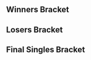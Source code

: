 {{DISPLAYTITLE:Get On My Level 2017: ''Melee'' Singles Bracket}}{{SetGame|melee}}
{{GOML 2017 Melee Tabs|This=4}}
==Winners Bracket==
{{16DEWBracketA2
|tourneylink=Get On My Level/2017/Melee
|tourneyname=Get On My Level 2017
|column-width=200
<!-- Ro16 -->
|r1m1p1=Hungrybox |r1m1p1flag=us |r1m1p1score=3
|r1m1p2=Ryan Ford |r1m1p2flag=ca |r1m1p2score=1
|r1m1win=1
|r1m1p1char1=puff |r1m1p2char1=fox |r1m1p1stock1=3 |r1m1p2stock1=0 |r1m1win1=1 |r1m1stage1=Fountain of Dreams
|r1m1p1char2=puff |r1m1p2char2=fox |r1m1p1stock2=3 |r1m1p2stock2=0 |r1m1win2=1 |r1m1stage2=Final Destination
|r1m1p1char3=puff |r1m1p2char3=fox |r1m1p1stock3=0 |r1m1p2stock3=2 |r1m1win3=2 |r1m1stage3=Final Destination
|r1m1p1char4=puff |r1m1p2char4=fox |r1m1p1stock4=2 |r1m1p2stock4=0 |r1m1win4=1 |r1m1stage4=Dream Land
|r1m1date=July 30, 2017
|r1m1details={{BracketMatchDetails|reddit=|comment=|vod=https://youtu.be/Nm0KFg1pmkY}}


|r1m2p1=Ice |r1m2p1flag=de |r1m2p1score=1
|r1m2p2=HugS |r1m2p2flag=us |r1m2p2score=3
|r1m2win=2
|r1m2p1char1=fox |r1m2p2char1=samus |r1m2p1stock1=0 |r1m2p2stock1=1 |r1m2win1=2 |r1m2stage1=Battlefield
|r1m2p1char2=fox |r1m2p2char2=samus |r1m2p1stock2=1 |r1m2p2stock2=0 |r1m2win2=1 |r1m2stage2=Pokémon Stadium
|r1m2p1char3=fox |r1m2p2char3=samus |r1m2p1stock3=0 |r1m2p2stock3=1 |r1m2win3=2 |r1m2stage3=Fountain of Dreams
|r1m2p1char4=fox |r1m2p2char4=samus |r1m2p1stock4=0 |r1m2p2stock4=1 |r1m2win4=2 |r1m2stage4=Yoshi's Story
|r1m2date=July 30, 2017
|r1m2details={{BracketMatchDetails|reddit=|comment=|vod=https://youtu.be/yaSlaRBgOYE}}

|r1m3p1=Westballz |r1m3p1flag=us |r1m3p1score=3
|r1m3p2=Abate |r1m3p2flag=us |r1m3p2score=1
|r1m3win=1
|r1m3p1char1=falco |r1m3p2char1=luigi |r1m3p1stock1=0 |r1m3p2stock1=1 |r1m3win1=2 |r1m3stage1=Battlefield
|r1m3p1char2=falco |r1m3p2char2=luigi |r1m3p1stock2=2 |r1m3p2stock2=0 |r1m3win2=1 |r1m3stage2=Yoshi's Story
|r1m3p1char3=falco |r1m3p2char3=luigi |r1m3p1stock3=3 |r1m3p2stock3=0 |r1m3win3=1 |r1m3stage3=Fountain of Dreams
|r1m3p1char4=falco |r1m3p2char4=luigi |r1m3p1stock4=2 |r1m3p2stock4=0 |r1m3win4=1 |r1m3stage4=Dream Land
|r1m3date=July 30, 2017
|r1m3details={{BracketMatchDetails|reddit=|comment=|vod=}}

|r1m4p1=Shroomed |r1m4p1flag=us |r1m4p1score=3
|r1m4p2=Hax |r1m4p2flag=us |r1m4p2score=0
|r1m4win=1
|r1m4p1char1=sheik |r1m4p2char1=fox |r1m4p1stock1=2 |r1m4p2stock1=0 |r1m4win1=1 |r1m4stage1=Battlefield
|r1m4p1char2=sheik |r1m4p2char2=fox |r1m4p1stock2=1|r1m4p2stock2=0 |r1m4win2=1 |r1m4stage2=Battlefield
|r1m4p1char3=sheik |r1m4p2char3=fox |r1m4p1stock3=3 |r1m4p2stock3=0 |r1m4win3=1 |r1m4stage3=Battlefield
|r1m4date=July 30, 2017
|r1m4details={{BracketMatchDetails|reddit=|comment=|vod=}}

|r1m5p1=Leffen |r1m5p1flag=se |r1m5p1score=3
|r1m5p2=MacD |r1m5p2flag=us |r1m5p2score=0
|r1m5win=1
|r1m5p1char1=fox |r1m5p2char1=peach |r1m5p1stock1=1 |r1m5p2stock1=0 |r1m5win1=1 |r1m5stage1=Battlefield
|r1m5p1char2=fox |r1m5p2char2=peach |r1m5p1stock2=2 |r1m5p2stock2=0 |r1m5win2=1 |r1m5stage2=Fountain of Dreams
|r1m5p1char3=fox |r1m5p2char3=peach |r1m5p1stock3=1 |r1m5p2stock3=0 |r1m5win3=1 |r1m5stage3=Final Destination
|r1m5date=July 30, 2017
|r1m5details={{BracketMatchDetails|reddit=|comment=|vod=https://www.youtube.com/watch?v=ZKKRrnLESRg}}

|r1m6p1=n0ne |r1m6p1flag=ni |r1m6p1score=3
|r1m6p2=Mafia |r1m6p2flag=us |r1m6p2score=1
|r1m6win=1
|r1m6p1char1=cf |r1m6p2char1=peach |r1m6p1stock1=2 |r1m6p2stock1=0 |r1m6win1=1 |r1m6stage1=Battlefield
|r1m6p1char2=cf |r1m6p2char2=peach |r1m6p1stock2=0 |r1m6p2stock2=1 |r1m6win2=2 |r1m6stage2=Fountain of Dreams
|r1m6p1char3=cf |r1m6p2char3=peach |r1m6p1stock3=2 |r1m6p2stock3=0 |r1m6win3=1 |r1m6stage3=Pokémon Stadium
|r1m6p1char4=cf |r1m6p2char4=peach |r1m6p1stock4=1 |r1m6p2stock4=0 |r1m6win4=1 |r1m6stage4=Battlefield
|r1m6date=July 30, 2017
|r1m6details={{BracketMatchDetails|reddit=|comment=|vod=https://www.youtube.com/watch?v=ZF8-6fzXrW4}}

|r1m7p1=SFAT |r1m7p1flag=us |r1m7p1score=3
|r1m7p2=Zain |r1m7p2flag=us |r1m7p2score=2
|r1m7win=1
|r1m7p1char1=fox |r1m7p2char1=marth |r1m7p1stock1=0 |r1m7p2stock1=1 |r1m7win1=2 |r1m7stage1=Final Destination
|r1m7p1char2=fox |r1m7p2char2=marth |r1m7p1stock2=1 |r1m7p2stock2=0 |r1m7win2=1 |r1m7stage2=Dream Land
|r1m7p1char3=fox |r1m7p2char3=marth |r1m7p1stock3=0 |r1m7p2stock3=1 |r1m7win3=2 |r1m7stage3=Fountain of Dreams
|r1m7p1char4=fox |r1m7p2char4=marth |r1m7p1stock4=2 |r1m7p2stock4=0 |r1m7win4=1 |r1m7stage4=Pokémon Stadium
|r1m7p1char5=fox |r1m7p2char5=marth |r1m7p1stock5=2 |r1m7p2stock5=0 |r1m7win5=1 |r1m7stage5=Battlefield
|r1m7date=July 30, 2017
|r1m7details={{BracketMatchDetails|reddit=|comment=|vod=https://youtu.be/TvO4sHuZG8o}}

|r1m8p1=Duck |r1m8p1flag=us |r1m8p1score=3
|r1m8p2=MikeHaze |r1m8p2flag=us |r1m8p2score=0
|r1m8win=1
|r1m8p1char1=samus |r1m8p2char1=fox |r1m8p1stock1=1 |r1m8p2stock1=0 |r1m8win1=1 |r1m8stage1=Battlefield
|r1m8p1char2=samus |r1m8p2char2=fox |r1m8p1stock2=1 |r1m8p2stock2=0 |r1m8win2=1 |r1m8stage2=Pokémon Stadium
|r1m8p1char3=samus |r1m8p2char3=fox |r1m8p1stock3=2 |r1m8p2stock3=0 |r1m8win3=1 |r1m8stage3=Pokémon Stadium
|r1m8date=July 30, 2017
|r1m8details={{BracketMatchDetails|reddit=|comment=|vod=https://youtu.be/dM-l1VzmFlo}}

<!-- QUARTERFINALS -->
|r2m1p1=Hungrybox|r2m1p1flag=us |r2m1p1score=3
|r2m1p2=HugS |r2m1p2flag=us |r2m1p2score=1
|r2m1win=1
|r2m1p1char1=puff |r2m1p2char1=samus |r2m1p1stock1=1 |r2m1p2stock1=0 |r2m1win1=1 |r2m1stage1=Dream Land
|r2m1p1char2=puff |r2m1p2char2=samus |r2m1p1stock2=0 |r2m1p2stock2=1 |r2m1win2=2 |r2m1stage2=Yoshi's Story
|r2m1p1char3=puff |r2m1p2char3=samus |r2m1p1stock3=2 |r2m1p2stock3=0 |r2m1win3=1 |r2m1stage3=Final Destination
|r2m1p1char4=puff |r2m1p2char4=samus |r2m1p1stock4=2 |r2m1p2stock4=0 |r2m1win4=1 |r2m1stage4=Pokémon Stadium
|r2m1date=July 30, 2017
|r2m1details={{BracketMatchDetails|reddit=|comment=|vod=}}

|r2m2p1=Westballz |r2m2p1flag=us |r2m2p1score=3
|r2m2p2=Shroomed |r2m2p2flag=us |r2m2p2score=2
|r2m2win=1
|r2m2p1char1=Falco |r2m2p2char1=sheik |r2m2p1stock1=1 |r2m2p2stock1=0 |r2m2win1=1 |r2m2stage1=Battlefield
|r2m2p1char2=falco |r2m2p2char2=sheik |r2m2p1stock2=0 |r2m2p2stock2=2 |r2m2win2=2 |r2m2stage2=Dream Land
|r2m2p1char3=falco |r2m2p2char3=sheik |r2m2p1stock3=2 |r2m2p2stock3=0 |r2m2win3=1 |r2m2stage3=Yoshi's Story
|r2m2p1char4=falco |r2m2p2char4=sheik |r2m2p1stock4=0 |r2m2p2stock4=1 |r2m2win4=2 |r2m2stage4=Battlefield
|r2m2p1char5=falco |r2m2p2char5=sheik |r2m2p1stock5=2 |r2m2p2stock5=0 |r2m2win5=1 |r2m2stage5=Pokémon Stadium
|r2m2date=July 30, 2017
|r2m2details={{BracketMatchDetails|reddit=|comment=|vod=https://www.youtube.com/watch?v=Bk4mzWtI1t4}}

|r2m3p1=Leffen |r2m3p1flag=se |r2m3p1score=3
|r2m3p2=n0ne |r2m3p2flag=ni |r2m3p2score=1
|r2m3win=1
|r2m3p1char1=fox |r2m3p2char1=cf |r2m3p1stock1=1 |r2m3p2stock1=0 |r2m3win1=1 |r2m3stage1=Fountain of Dreams
|r2m3p1char2=fox |r2m3p2char2=cf |r2m3p1stock2=2 |r2m3p2stock2=0 |r2m3win2=1 |r2m3stage2=Battlefield
|r2m3p1char3=fox |r2m3p2char3=cf |r2m3p1stock3=0 |r2m3p2stock3=1 |r2m3win3=2 |r2m3stage3=Battlefield
|r2m3p1char4=fox |r2m3p2char4=cf |r2m3p1stock4=2 |r2m3p2stock4=0 |r2m3win4=1 |r2m3stage4=Final Destination
|r2m3date=July 30, 2017
|r2m3details={{BracketMatchDetails|reddit=|comment=|vod=https://www.youtube.com/watch?v=zrlNZyMf8ME}}

|r2m4p1=SFAT |r2m4p1flag=us |r2m4p1score=3
|r2m4p2=Duck |r2m4p2flag=us |r2m4p2score=1
|r2m4win=1
|r2m4p1char1=fox |r2m4p2char1=samus |r2m4p1stock1=1 |r2m4p2stock1=0 |r2m4win1=1 |r2m4stage1=Battlefield
|r2m4p1char2=fox |r2m4p2char2=samus |r2m4p1stock2=2 |r2m4p2stock2=0 |r2m4win2=1 |r2m4stage2=Fountain of Dreams
|r2m4p1char3=fox |r2m4p2char3=samus |r2m4p1stock3=0 |r2m4p2stock3=1 |r2m4win3=2 |r2m4stage3=Fountain of Dreams
|r2m4p1char4=fox |r2m4p2char4=samus |r2m4p1stock4=1 |r2m4p2stock4=0 |r2m4win4=1 |r2m4stage4=Yoshi's Story
|r2m4date=July 30, 2017
|r2m4details={{BracketMatchDetails|reddit=|comment=|vod=https://www.youtube.com/watch?v=_ptw26zjGF0}}

<!-- SEMIFINALS -->
|r3m1p1=Hungrybox |r3m1p1flag=us |r3m1p1score=3
|r3m1p2=Westballz |r3m1p2flag=us |r3m1p2score=0
|r3m1win=1
|r3m1p1char1=puff |r3m1p2char1=falco |r3m1p1stock1=2 |r3m1p2stock1=0 |r3m1win1=1 |r3m1stage1=Dream Land
|r3m1p1char2=puff |r3m1p2char2=falco |r3m1p1stock2=2 |r3m1p2stock2=0 |r3m1win2=1 |r3m1stage2=Yoshi's Story
|r3m1p1char3=puff |r3m1p2char3=fox |r3m1p1stock3=2 |r3m1p2stock3=0 |r3m1win3=1 |r3m1stage3=Pokémon Stadium
|r3m1date=July 30, 2017
|r3m1details={{BracketMatchDetails|reddit=|comment=|vod=https://www.youtube.com/watch?v=-KVIrob_6LE}}

|r3m2p1=Leffen |r3m2p1flag=se |r3m2p1score=3
|r3m2p2=SFAT |r3m2p2flag=us |r3m2p2score=0
|r3m2win=1
|r3m2p1char1=fox |r3m2p2char1=fox |r3m2p1stock1=2 |r3m2p2stock1=0 |r3m2win1=1 |r3m2stage1=Battlefield
|r3m2p1char2=fox |r3m2p2char2=fox |r3m2p1stock2=2 |r3m2p2stock2=0 |r3m2win2=1 |r3m2stage2=Final Destination
|r3m2p1char3=fox |r3m2p2char3=fox |r3m2p1stock3=4 |r3m2p2stock3=0 |r3m2win3=1 |r3m2stage3=Final Destination
|r3m2date=July 30, 2017
|r3m2details={{BracketMatchDetails|reddit=|comment=|vod=https://www.youtube.com/watch?v=hlzQJPNL980}}
}}

==Losers Bracket==
{{32DELBracketSmwA
|tourneylink=Get On My Level/2017/Melee
|tourneyname=Get On My Level 2017
|l1placement=25-32
|l2placement=17-24
|l3placement=13-16
|l4placement=9-12
|l5placement=7-8
|l6placement=5-6

|l1m1p1=Legend |l1m1p1flag=ca |l1m1p1score=0 |l1m1win=2
|l1m1p2=Bladewise |l1m1p2flag=us |l1m1p2score=3
|l1m2p1=Ginger |l1m2p1flag=us |l1m2p1score=3 |l1m2win=1
|l1m2p2=Kage |l1m2p2flag=ca |l1m2p2score=1
|l1m3p1=Vanitas |l1m3p1flag=ca |l1m3p1score=0 |l1m3win=2
|l1m3p2=KirbyKaze |l1m3p2flag=ca |l1m3p2score=3
|l1m4p1=Vro |l1m4p1flag=us |l1m4p1score=0 |l1m4win=2
|l1m4p2=Crush |l1m4p2flag=us |l1m4p2score=3
|l1m5p1=Heartstrings |l1m5p1flag=us |l1m5p1score=0 |l1m5win=2
|l1m5p2=Nintendude |l1m5p2flag=us |l1m5p2score=3
|l1m6p1=MattDotZeb|l1m6p1flag=us |l1m6p1score=0 |l1m6win=2
|l1m6p2=The Moon |l1m6p2flag=us |l1m6p2score=3
|l1m7p1=Trulliam |l1m7p1flag=ca |l1m7p1score=3 |l1m7win=1
|l1m7p2=Prince Abu |l1m7p2flag=us |l1m7p2score=1
|l1m8p1=Lunar Dusk |l1m8p1flag=ca |l1m8p1score=0 |l1m8win=2
|l1m8p2=DJ Nintendo |l1m8p2flag=us |l1m8p2score=3

|l2m1p1=MikeHaze |l2m1p1flag=us |l2m1p1score=3 |l2m1win=1
|l2m1p2=Bladewise |l2m1p2flag=us |l2m1p2score=1
|l2m2p1=Zain |l2m2p1flag=us |l2m2p1score=3 |l2m2win=1
|l2m2p2=Ginger |l2m2p2flag=us |l2m2p2score=1
|l2m3p1=Mafia |l2m3p1flag=us |l2m3p1score=1 |l2m3win=2
|l2m3p2=KirbyKaze |l2m3p2flag=ca |l2m3p2score=3
|l2m4p1=MacD |l2m4p1flag=us |l2m4p1score=0 |l2m4win=2
|l2m4p2=Crush |l2m4p2flag=us |l2m4p2score=3
|l2m5p1=Hax |l2m5p1flag=us |l2m5p1score=0 |l2m5win=2
|l2m5p2=Nintendude |l2m5p2flag=us |l2m5p2score=3
|l2m6p1=Abate |l2m6p1flag=us |l2m6p1score=1 |l2m6win=2
|l2m6p2=The Moon |l2m6p2flag=us |l2m6p2score=3

|l2m7p1=Ice |l2m7p1flag=de |l2m7p1score=3 |l2m7win=1
|l2m7p2=Trulliam |l2m7p2flag=ca |l2m7p2score=2
|l2m7p1char1=fox |l2m7p2char1=falco |l2m7p1stock1=0 |l2m7p2stock1= |l2m7win1=2 |l2m7stage1=Unknown
|l2m7p1char2=fox |l2m7p2char2=falco |l2m7p1stock2=0 |l2m7p2stock2=3 |l2m7win2=2 |l2m7stage2=Dream Land
|l2m7p1char3=fox |l2m7p2char3=falco |l2m7p1stock3=2 |l2m7p2stock3=0 |l2m7win3=1 |l2m7stage3=Dream Land
|l2m7p1char4=fox |l2m7p2char4=falco |l2m7p1stock4=2 |l2m7p2stock4=0 |l2m7win4=1 |l2m7stage4=Fountain of Dreams
|l2m7p1char5=fox |l2m7p2char5=falco |l2m7p1stock5=1 |l2m7p2stock5=0 |l2m7win5=1 |l2m7stage5=Pokémon Stadium
|l2m7date=
|l2m7details={{BracketMatchDetails|reddit=|comment=|vod=https://youtu.be/YtWffAWHbcY}}

|l2m8p1=Ryan Ford |l2m8p1flag= ca|l2m8p1score=3 |l2m8win=1
|l2m8p2=DJ Nintendo |l2m8p2flag=us |l2m8p2score=2

|l3m1p1=MikeHaze |l3m1p1flag=us |l3m1p1score=1
|l3m1p2=Zain |l3m1p2flag=us |l3m1p2score=3
|l3m1win=2
|l3m1p1char1=fox |l3m1p2char1=marth |l3m1p1stock1=1 |l3m1p2stock1=0 |l3m1win1=1 |l3m1stage1=Battlefield
|l3m1p1char2=fox |l3m1p2char2=marth |l3m1p1stock2=0 |l3m1p2stock2=1 |l3m1win2=2 |l3m1stage2=Final Destination
|l3m1p1char3=fox |l3m1p2char3=marth |l3m1p1stock3=0 |l3m1p2stock3=1 |l3m1win3=2 |l3m1stage3=Dream Land
|l3m1p1char4=fox |l3m1p2char4=marth |l3m1p1stock4= 0|l3m1p2stock4=2 |l3m1win4=2 |l3m1stage4=Dream Land
|l3m1date=July 30, 2017
|l3m1details={{BracketMatchDetails|reddit=|comment=|vod=https://youtu.be/PSA20UYR700}}

|l3m2p1=KirbyKaze |l3m2p1flag=ca |l3m2p1score=3
|l3m2p2=Crush |l3m2p2flag=us |l3m2p2score=2
|l3m2win=1
|l3m2p1char1=sheik |l3m2p2char1=fox |l3m2p1stock1=1 |l3m2p2stock1=0 |l3m2win1=1 |l3m2stage1=Battlefield
|l3m2p1char2=sheik |l3m2p2char2=fox |l3m2p1stock2=0 |l3m2p2stock2=2 |l3m2win2=2 |l3m2stage2=Pokémon Stadium
|l3m2p1char3=sheik |l3m2p2char3=fox |l3m2p1stock3=2 |l3m2p2stock3=0 |l3m2win3=1 |l3m2stage3=Yoshi's Story
|l3m2p1char4=sheik |l3m2p2char4=fox |l3m2p1stock4=0 |l3m2p2stock4=1 |l3m2win4=2 |l3m2stage4=Final Destination
|l3m2p1char5=sheik |l3m2p2char5=fox |l3m2p1stock5=1 |l3m2p2stock5=0 |l3m2win5=1 |l3m2stage5=Fountain of Dreams
|l3m2date=July 30, 2017
|l3m2details={{BracketMatchDetails|reddit=|comment=|vod=https://youtu.be/84gGz_YTsCk}}

|l3m3p1=Nintendude |l3m3p1flag=us |l3m3p1score= 1
|l3m3p2=The Moon |l3m3p2flag=us |l3m3p2score=3
|l3m3win=2
|l3m3p1char1=ic |l3m3p2char1=marth |l3m3p1stock1=0 |l3m3p2stock1=3 |l3m3win1=2 |l3m3stage1=Battlefield
|l3m3p1char2=ic |l3m3p2char2=marth |l3m3p1stock2=0 |l3m3p2stock2=2 |l3m3win2=2 |l3m3stage2=Final Destination
|l3m3p1char3=ic |l3m3p2char3=marth |l3m3p1stock3=2 |l3m3p2stock3=0 |l3m3win3=1 |l3m3stage3=Dream Land
|l3m3p1char4=ic |l3m3p2char4=marth |l3m3p1stock4=0 |l3m3p2stock4=2 |l3m3win4=2 |l3m3stage4=Yoshi's Story
|l3m3date=July 30, 2017
|l3m3details={{BracketMatchDetails|reddit=|comment=|vod=https://www.youtube.com/watch?v=NS1aKzxBnSU}}

|l3m4p1=Ice |l3m4p1flag=de |l3m4p1score=2 
|l3m4p2=Ryan Ford |l3m4p2flag=ca |l3m4p2score=3
|l3m4win=2
|l3m4p1char1=fox |l3m4p2char1=fox |l3m4p1stock1=0 |l3m4p2stock1=2 |l3m4win1=2 |l3m4stage1=Dream Land
|l3m4p1char2=fox |l3m4p2char2=fox |l3m4p1stock2=2 |l3m4p2stock2=0 |l3m4win2=1 |l3m4stage2=Battlefield
|l3m4p1char3=fox |l3m4p2char3=fox |l3m4p1stock3=1 |l3m4p2stock3=0 |l3m4win3=1 |l3m4stage3=Fountain of Dreams
|l3m4p1char4=fox |l3m4p2char4=fox |l3m4p1stock4=0 |l3m4p2stock4=2 |l3m4win4=2 |l3m4stage4=Fountain of Dreams
|l3m4p1char5=fox |l3m4p2char5=fox |l3m4p1stock5=0 |l3m4p2stock5=1 |l3m4win5=2 |l3m4stage5=Dream Land
|l3m4date=July 30, 2017
|l3m4details={{BracketMatchDetails|reddit=|comment=|vod=https://youtu.be/JDj6Z_dypKU}}

|l4m1p1=Shroomed |l4m1p1flag=us |l4m1p1score=3 
|l4m1p2=Zain |l4m1p2flag=us |l4m1p2score=0
|l4m1win=1
|l4m1p1char1=sheik |l4m1p2char1=marth |l4m1p1stock1=2 |l4m1p2stock1=0 |l4m1win1=1 |l4m1stage1=Battlefield
|l4m1p1char2=sheik |l4m1p2char2=marth |l4m1p1stock2=2 |l4m1p2stock2=0 |l4m1win2=1 |l4m1stage2=Yoshi's Story
|l4m1p1char3=sheik |l4m1p2char3=marth |l4m1p1stock3=1 |l4m1p2stock3=0 |l4m1win3=1 |l4m1stage3=Yoshi's Story
|l4m1date=July 30, 2017
|l4m1details={{BracketMatchDetails|reddit=|comment=|vod=https://www.youtube.com/watch?v=fQPiJG4VFNQ}}

|l4m2p1=HugS |l4m2p1flag=us |l4m2p1score=0
|l4m2p2=KirbyKaze |l4m2p2flag=ca |l4m2p2score=3
|l4m2win=2
|l4m2p1char1=samus |l4m2p2char1=sheik |l4m2p1stock1=0 |l4m2p2stock1=2 |l4m2win1=2 |l4m2stage1=Yoshi's Story
|l4m2p1char2=samus |l4m2p2char2=sheik |l4m2p1stock2=0 |l4m2p2stock2=1 |l4m2win2=2 |l4m2stage2=Fountain of Dreams
|l4m2p1char3=samus |l4m2p2char3=sheik |l4m2p1stock3=0 |l4m2p2stock3=1 |l4m2win3=2 |l4m2stage3=Fountain of Dreams
|l4m2date=July 30, 2017
|l4m2details={{BracketMatchDetails|reddit=|comment=|vod=https://www.youtube.com/watch?v=LSJGxFvENTA}}

|l4m3p1=Duck |l4m3p1flag=us |l4m3p1score=1
|l4m3p2=The Moon  |l4m3p2flag=us |l4m3p2score=3
|l4m3win=2
|l4m3p1char1=samus |l4m3p2char1=marth |l4m3p1stock1=0 |l4m3p2stock1=2 |l4m3win1=2 |l4m3stage1=Battlefield
|l4m3p1char2=samus |l4m3p2char2=marth |l4m3p1stock2=1 |l4m3p2stock2=0 |l4m3win2=1 |l4m3stage2=Dream Land
|l4m3p1char3=samus |l4m3p2char3=marth |l4m3p1stock3=0 |l4m3p2stock3=1 |l4m3win3=2 |l4m3stage3=Pokémon Stadium
|l4m3p1char4=samus |l4m3p2char4=marth |l4m3p1stock4=0 |l4m3p2stock4=2 |l4m3win4=2 |l4m3stage4=Fountain of Dreams
|l4m3date=July 30, 2017
|l4m3details={{BracketMatchDetails|reddit=|comment=|vod=https://www.youtube.com/watch?v=Jicgpz_cFWc}}

|l4m4p1=n0ne |l4m4p1flag=ni |l4m4p1score=3
|l4m4p2=Ryan Ford |l4m4p2flag=ca |l4m4p2score=0
|l4m4win=1
|l4m4p1char1=cf |l4m4p2char1=fox |l4m4p1stock1=3 |l4m4p2stock1=0 |l4m4win1=1 |l4m4stage1=Battlefield
|l4m4p1char2=cf |l4m4p2char2=fox |l4m4p1stock2=1 |l4m4p2stock2=0 |l4m4win2=1 |l4m4stage2=Final Destination
|l4m4p1char3=cf |l4m4p2char3=fox |l4m4p1stock3=1 |l4m4p2stock3=0 |l4m4win3=1 |l4m4stage3=Final Destination
|l4m4date=July 30, 2017
|l4m4details={{BracketMatchDetails|reddit=|comment=|vod=https://www.youtube.com/watch?v=mAbikHwmEbk}}

|l5m1p1=Shroomed |l5m1p1flag=us |l5m1p1score=2
|l5m1p2=KirbyKaze |l5m1p2flag=ca |l5m1p2score=3
|l5m1win=2
|l5m1p1char1=marth |l5m1p2char1=sheik |l5m1p1stock1=0 |l5m1p2stock1=1 |l5m1win1=2 |l5m1stage1=Battlefield
|l5m1p1char2=marth |l5m1p2char2=sheik |l5m1p1stock2=2 |l5m1p2stock2=0 |l5m1win2=1 |l5m1stage2=Battlefield
|l5m1p1char3=marth |l5m1p2char3=sheik |l5m1p1stock3=0 |l5m1p2stock3=2 |l5m1win3=2 |l5m1stage3=Final Destination
|l5m1p1char4=marth |l5m1p2char4=sheik |l5m1p1stock4=3 |l5m1p2stock4=0 |l5m1win4=1 |l5m1stage4=Pokémon Stadium
|l5m1p1char5=marth |l5m1p2char5=sheik |l5m1p1stock5=0 |l5m1p2stock5=1 |l5m1win5=2 |l5m1stage5=Dream Land
|l5m1date=July 30, 2017
|l5m1details={{BracketMatchDetails|reddit=|comment=|vod=https://www.youtube.com/watch?v=XT3PhfIckrE}}

|l5m2p1=The Moon |l5m2p1flag=us |l5m2p1score=3
|l5m2p2=n0ne |l5m2p2flag=ni |l5m2p2score=0
|l5m2win=1
|l5m2p1char1=marth |l5m2p2char1=cf |l5m2p1stock1=1 |l5m2p2stock1=0 |l5m2win1=1 |l5m2stage1=Battlefield
|l5m2p1char2=marth |l5m2p2char2=cf |l5m2p1stock2=2 |l5m2p2stock2=0 |l5m2win2=1 |l5m2stage2=Dream Land
|l5m2p1char3=marth |l5m2p2char3=cf |l5m2p1stock3=3 |l5m2p2stock3=0 |l5m2win3=1 |l5m2stage3=Battlefield
|l5m2date=July 30, 2017
|l5m2details={{BracketMatchDetails|reddit=|comment=|vod=https://www.youtube.com/watch?v=362-KSAnI00}}

|l6m1p1=SFAT |l6m1p1flag=us |l6m1p1score=3
|l6m1p2=KirbyKaze |l6m1p2flag=ca |l6m1p2score=0
|l6m1win=1
|l6m1p1char1=fox |l6m1p2char1=sheik |l6m1p1stock1=2 |l6m1p2stock1=0 |l6m1win1=1 |l6m1stage1=Final Destination
|l6m1p1char2=fox |l6m1p2char2=sheik |l6m1p1stock2=2 |l6m1p2stock2=0 |l6m1win2=1 |l6m1stage2=Battlefield
|l6m1p1char3=fox |l6m1p2char3=sheik |l6m1p1stock3=1 |l6m1p2stock3=0 |l6m1win3=1 |l6m1stage3=Battlefield
|l6m1date=July 30, 2017
|l6m1details={{BracketMatchDetails|reddit=|comment=|vod=https://www.youtube.com/watch?v=THS0mVPdfEk}}

|l6m2p1=Westballz |l6m2p1flag=us |l6m2p1score=0
|l6m2p2=The Moon |l6m2p2flag=us |l6m2p2score=3
|l6m2win=2
|l6m2p1char1=falco |l6m2p2char1=marth |l6m2p1stock1=0 |l6m2p2stock1=2 |l6m2win1=2 |l6m2stage1=Battlefield
|l6m2p1char2=falco |l6m2p2char2=marth |l6m2p1stock2=0 |l6m2p2stock2=2 |l6m2win2=2 |l6m2stage2=Yoshi's Story
|l6m2p1char3=falco |l6m2p2char3=marth |l6m2p1stock3=0 |l6m2p2stock3=1 |l6m2win3=2 |l6m2stage3=Yoshi's Story
|l6m2date=July 30, 2017
|l6m2details={{BracketMatchDetails|reddit=|comment=|vod=https://www.youtube.com/watch?v=lCJ4_5_K3Wo}}
}}
<onlyinclude>
==Final Singles Bracket==
{{DEFinalSmwBracket
|column-width=190
|tourneylink=Get On My Level/2017/Melee
|tourneyname=Get On My Level 2017
|l1placement=4
|r2placement=3
|r3loserplacement=2
|r3winnerplacement=1
|export_score=true

<!-- FROM WINNERS -->
|r1m1p1=Hungrybox |r1m1p1flag=us |r1m1p1score=1
|r1m1p2=Leffen |r1m1p2flag=se |r1m1p2score=3
|r1m1win=2
|r1m1p1char1=puff |r1m1p2char1=fox |r1m1p1stock1=0 |r1m1p2stock1=3 |r1m1win1=2 |r1m1stage1=Battlefield
|r1m1p1char2=puff |r1m1p2char2=fox |r1m1p1stock2=2 |r1m1p2stock2=0 |r1m1win2=1 |r1m1stage2=Dream Land 
|r1m1p1char3=puff |r1m1p2char3=fox  |r1m1p1stock3=0 |r1m1p2stock3=3 |r1m1win3=2 |r1m1stage3=Pokémon Stadium	
|r1m1p1char4=puff  |r1m1p2char4=fox  |r1m1p1stock4=0 |r1m1p2stock4=2 |r1m1win4=2 |r1m1stage4=Battlefield
|r1m1date=July 30, 2017
|r1m1details={{BracketMatchDetails|reddit=|comment=|vod=https://www.youtube.com/watch?v=mAfpaKDz_Ns}}

<!-- FROM LOSERS -->
|l1m1p1=SFAT |l1m1p1flag=us |l1m1p1score=2
|l1m1p2=The Moon |l1m1p2flag=us |l1m1p2score=3
|l1m1win=2
|l1m1p1char1=fox |l1m1p2char1=marth |l1m1p1stock1=0 |l1m1p2stock1=1 |l1m1win1=2 |l1m1stage1=Final Destination
|l1m1p1char2=fox |l1m1p2char2=marth |l1m1p1stock2=1 |l1m1p2stock2=0 |l1m1win2=1 |l1m1stage2=Dream Land
|l1m1p1char3=fox |l1m1p2char3=marth |l1m1p1stock3=0 |l1m1p2stock3=2 |l1m1win3=2 |l1m1stage3=Yoshi's Story
|l1m1p1char4=fox |l1m1p2char4=marth |l1m1p1stock4=2 |l1m1p2stock4=0 |l1m1win4=1 |l1m1stage4=Pokémon Stadium
|l1m1p1char5=fox |l1m1p2char5=marth |l1m1p1stock5=0 |l1m1p2stock5=1 |l1m1win5=2 |l1m1stage5=Battlefield
|l1m1date=July 30, 2017
|l1m1details={{BracketMatchDetails|reddit=|comment=|vod=https://www.youtube.com/watch?v=rO8fTTumQjY}}

<!-- LOSERS FINALS -->
|r2m1p1=Hungrybox  |r2m1p1flag=us |r2m1p1score=3
|r2m1p2=The Moon|r2m1p2flag=us |r2m1p2score=0
|r2m1win=1
|r2m1p1char1=puff |r2m1p2char1=marth |r2m1p1stock1=2 |r2m1p2stock1=0 |r2m1win1=1 |r2m1stage1=Battlefield
|r2m1p1char2=puff |r2m1p2char2=marth |r2m1p1stock2=2 |r2m1p2stock2=0 |r2m1win2=1 |r2m1stage2=Yoshi's Story
|r2m1p1char3=puff |r2m1p2char3=marth |r2m1p1stock3=1 |r2m1p2stock3=0 |r2m1win3=1 |r2m1stage3=Pokémon Stadium
|r2m1date=July 30, 2017
|r2m1details={{BracketMatchDetails|reddit=|comment=|vod=https://www.youtube.com/watch?v=1_VQYWBgs7o}}

<!-- GRAND FINALS -->
|r3m1p1=Leffen  |r3m1p1flag=se |r3m1p1score=3 |r3m2p1score=
|r3m1p2=Hungrybox |r3m1p2flag=us |r3m1p2score=2 |r3m2p2score=
|r3m1win=1
|r3m1p1char1=fox |r3m1p2char1=puff |r3m1p1stock1=1 |r3m1p2stock1=0 |r3m1win1=1 |r3m1stage1=Battlefield
|r3m1p1char2=fox |r3m1p2char2=puff |r3m1p1stock2=0 |r3m1p2stock2=1 |r3m1win2=2 |r3m1stage2=Dream Land
|r3m1p1char3=fox |r3m1p2char3=puff |r3m1p1stock3=2 |r3m1p2stock3=0 |r3m1win3=1 |r3m1stage3=Pokémon Stadium
|r3m1p1char4=fox |r3m1p2char4=puff |r3m1p1stock4=0 |r3m1p2stock4=1 |r3m1win4=2 |r3m1stage4=Battlefield
|r3m1p1char5=fox |r3m1p2char5=puff |r3m1p1stock5=3 |r3m1p2stock5=0 |r3m1win5=1 |r3m1stage5=Final Destination
|r3m1date=July 30, 2017
|r3m1details={{BracketMatchDetails|reddit=|comment=|vod=https://www.youtube.com/watch?v=QDPDopYeeDE}}
}}
</onlyinclude>
